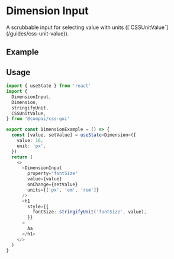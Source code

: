
# Dimension Input

<FirstParagraph>
  A scrubbable input for selecting value with units
  ([`CSSUnitValue`](/guides/css-unit-value)).
</FirstParagraph>

## Example

<DimensionExample />

## Usage

```ts
import { useState } from 'react'
import {
  DimensionInput,
  Dimension,
  stringifyUnit,
  CSSUnitValue,
} from '@compai/css-gui'

export const DimensionExample = () => {
  const [value, setValue] = useState<Dimension>({
    value: 16,
    unit: 'px',
  })
  return (
    <>
      <DimensionInput
        property="fontSize"
        value={value}
        onChange={setValue}
        units={['px', 'em', 'rem']}
      />
      <h1
        style={{
          fontSize: stringifyUnit('fontSize', value),
        }}
      >
        Aa
      </h1>
    </>
  )
}
```
